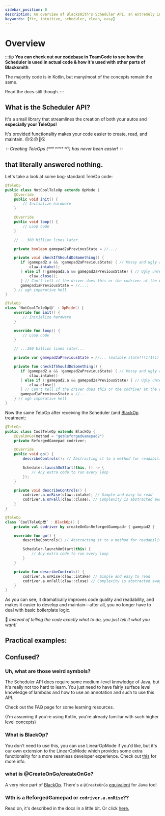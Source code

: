 ```yaml
---
sidebar_position: 0
description: An overview of Blacksmith's Scheduler API, an extremely intuitive component that makes FTC software development much cleaner, much easier, and much faster to develop.
keywords: [ftc, intuitive, scheduler, clean, easy]
---
```



# Overview

:::tip
**You can check out our [codebase](https://github.com/RR-9527/robot-code-v2/) in
TeamCode to see how the Scheduler is used in actual code & how it's used with other parts
of Blacksmith**

The majority code is in Kotlin, but many/most of the concepts remain the same.

Read the docs still though.
:::

## What is the Scheduler API?

It's a small library that streamlines the creation of both your autos and **especially your TeleOps!**

It's provided functionality makes your code easier to create, read, and maintain. 😮😮😮🤯😮

*✨ Creating TeleOps (ᵃⁿᵈ ᵃᵘᵗᵒˢ ᵒᶠᶜ) has never been easier! ✨*

## that literally answered nothing.

Let's take a look at some bog-standard TeleOp code:

<Tabs groupId="programming-language">
  <TabItem value="java" label="Java">

  ```java
  @TeleOp
  public class NotCoolTeleOp extends OpMode {
      @Override
      public void init() {
          // Initialize hardware
      }

      @Override
      public void loop() {
          // Loop code
      }

      // ...300 billion lines later...

      private boolean gamepad2aPreviousState = //...;

      private void checkIfShouldDoSomething() {
         if (gamepad2.a && !gamepad2aPreviousState) { // Messy and ugly and ew 🤮
             claw.intake();
         } else if (!gamepad2.a && gamepad2aPreviousState) { // Ugly unreadable signal edge detectors
             claw.close();
         } // Can't tell if the driver does this or the codriver at the quick glance
         gamepad1aPreviousState = //...;
      } // ugh imperative hell
  }
  ```

  </TabItem>
  <TabItem value="kt" label="Kotlin">

  ```kotlin
  @TeleOp
  class `NotCoolTeleOp😔` : OpMode() {
      override fun init() {
          // Initialize hardware
      }

      override fun loop() {
          // Loop code
      }

      // ...300 billion lines later...

      private var gamepad2aPreviousState = //... (mutable state!!!1!1!1)

      private fun checkIfShouldDoSomething() {
         if (gamepad2.a && !gamepad2aPreviousState) { // Messy and ugly and ew 🤮
             claw.intake()
         } else if (!gamepad2.a && gamepad2aPreviousState) { // Ugly unreadable signal edge detectors
             claw.close()
         } // Can't tell if the driver does this or the codriver at the quick glance
         gamepad1aPreviousState = //...
      } // ugh imperative hell
  }
  ```

</TabItem>
</Tabs>

Now the same TelpOp after receiving the Scheduler (and [BlackOp](../black-op/overview) treatment:

<Tabs groupId="programming-language">
<TabItem value="java" label="Java">

  ```java
  @TeleOp
  public class CoolTeleOp extends BlackOp {
      @EvalOnGo(method = "getReforgedGamepad2")
      private ReforgedGamepad codriver;

      @Override
      public void go() {
          describeControls(); // Abstracting it to a method for readability

          Scheduler.launchOnStart(this, () -> {
              // Any extra code to run every loop
          });
      }

      private void describeControls() {
          codriver.a.onRise(claw::intake); // Simple and easy to read
          codriver.a.onFall(claw::close); // Complexity is abstracted away
      }
  }
  ```

</TabItem>
<TabItem value="kt" label="Kotlin">

  ```kotlin
  @TeleOp
  class `CoolTeleOp😎` : BlackOp() {
      private val codriver by createOnGo<ReforgedGamepad> { gamepad2 }

      override fun go() {
          describeControls() // Abstracting it to a method for readability

          Scheduler.launchOnStart(this) {
              // Any extra code to run every loop
          }
      }

      private fun describeControls() {
          codriver.a.onRise(claw::intake) // Simple and easy to read
          codriver.a.onFall(claw::close) // Complexity is abstracted away
      }
  }
  ```

</TabItem>
</Tabs>

As you can see, it dramatically improves code quality and readability, and makes it easier to
develop and maintain—after all, you no longer have to deal with basic boilerplate logic.

🚀 *Instead of telling the code exactly what to do, you just tell it what you want!*

## Practical examples:

## Confused?

### Uh, what are those weird symbols?

The Scheduler API does require some medium-level knowledge of Java, but it's really not too hard to
learn. You just need to have fairly surface level knowledge of lambdas and how to use an annotation
and such to use this API.

Check out the FAQ page for some learning resources.

(I'm assuming if you're using Kotlin, you're already familiar with such higher level concepts)

### What is BlackOp?

You don't need to use this, you can use LinearOpMode if you'd like, but it's our own extension
to the LinearOpMode which provides some extra functionality for a more seamless developer experience.
Check out [this](../black-op/overview) for more info.

### what is @CreateOnGo/createOnGo?

A very nice part of [BlackOp](../black-op/create-on-go-kt). There's a `@CreateOnGo`
[equivalent](../black-op/create-on-go-java) for Java too!

### Wth is a ReforgedGamepad or `codriver.a.onRise`??

Read on, it's described in the docs in a little bit. Or click [here.](./reforged-gamepad)
